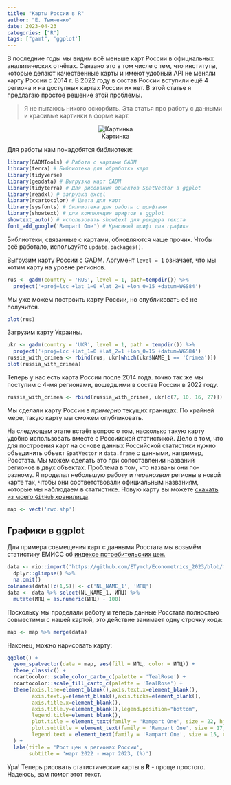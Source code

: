 ```yaml
---
title: "Карты России в R"
author: "Е. Тымченко"
date: 2023-04-23
categories: ["R"]
tags: ["gamt", 'ggplot']
---
```


В последние годы мы видим всё меньше карт России в официальных аналитических отчётах. Связано это в том числе с тем, что институты, которые делают качественные карты и имеют удобный API не меняли карту России с 2014 г. В 2022 году в состав России вступили ещё 4 региона и на доступных картах России их нет. В этой статье я предлагаю простое решение этой проблемы.

> Я не пытаюсь никого оскорбить. Эта статья про работу с данными и красивые картинки в форме карт.

<center>

![Картинка](https://github.com/ETymch/Econometrics_2023/blob/main/Pics/map.gif?raw=true)

</center>

Для работы нам понадобятся библиотеки:

```r
library(GADMTools) # Работа с картами GADM
library(terra) # Библиотека для обработки карт
library(tidyverse) 
library(geodata) # Выгрузка карт GADM
library(tidyterra) # Для рисования объектов SpatVector в ggplot
library(readxl) # загрузка excel
library(rcartocolor) # Цвета для карт
library(sysfonts) # биллиотека для работы с шрифтами
library(showtext) # для компиляции шрифтов в ggplot
showtext_auto() # использовать showtext для рендера текста
font_add_google('Rampart One') # Красивый шрифт для графика
```
Библиотеки, связанные с картами, обновляются чаще прочих. Чтобы всё работало, используйте `update.packages()`.

Выгрузим карту России с GADM. Аргумент `level = 1` означает, что мы хотим карту на уровне регионов.

```r
rus <- gadm(country = 'RUS', level = 1, path=tempdir()) %>%
  project('+proj=lcc +lat_1=0 +lat_2=1 +lon_0=15 +datum=WGS84')
```

Мы уже можем построить карту России, но опубликовать её не получится.

```r
plot(rus)
```

Загрузим карту Украины.

```r
ukr <- gadm(country = 'UKR', level = 1, path = tempdir()) %>%
  project('+proj=lcc +lat_1=0 +lat_2=1 +lon_0=15 +datum=WGS84')
russia_with_crimea <- rbind(rus, ukr[which(ukr$NAME_1 == 'Crimea')])
plot(russia_with_crimea)
```
Теперь у нас есть карта России после 2014 года. точно так же мы поступим с 4-мя регионами, вошедшими в состав России в 2022 году.

```r
russia_with_crimea <- rbind(russia_with_crimea, ukr[c(7, 10, 16, 27)])
```

Мы сделали карту России в *примерно* текущих границах. По крайней мере, такую карту мы сможем опубликовать.

На следующем этапе встаёт вопрос о том, насколько такую карту удобно использовать вместе с Российской статистикой. Дело в том, что для построения карт на основе данных Российской статистики нужно объединить объект `SpatVector` и `data.frame` с данными, например, Росстата. Мы можем сделать это при сопоставлении названий регионов в двух объектах. Проблема в том, что названы они по-разному. Я проделал небольшую работу и *переназвал* регионы в новой карте так, чтобы они соответствовали официальным названиям, которые мы наблюдаем в статистике. Новую карту вы можете [скачать из моего `GitHub` хранилища]('https://github.com/ETymch/Econometrics_2023/blob/main/Datasets/New_Map.zip?raw=true').

```r
map <- vect('rwc.shp')
```

## Графики в ggplot

Для примера совмещения карт c данными Росстата мы возьмём статистику ЕМИСС об [индексе потребительских цен.](https://www.fedstat.ru/indicator/31074)

```r
data <- rio::import('https://github.com/ETymch/Econometrics_2023/blob/main/Datasets/data_reg_cpi.xls?raw=true') %>% 
  dplyr::glimpse() %>%
  na.omit()
colnames(data)[c(1,5)] <- c('NL_NAME_1', 'ИПЦ')
data <- data %>% select(NL_NAME_1, ИПЦ) %>%
  mutate(ИПЦ = as.numeric(ИПЦ) - 100)
```

Поскольку мы проделали работу и теперь данные Росстата полностью совместимы с нашей картой, это действие занимает одну строчку кода:

```r
map <- map %>% merge(data)
```

Наконец, можно нарисовать карту:

```r
ggplot() +
  geom_spatvector(data = map, aes(fill = ИПЦ, color = ИПЦ)) + 
  theme_classic() +
  rcartocolor::scale_color_carto_c(palette = 'TealRose') +
  rcartocolor::scale_fill_carto_c(palette = 'TealRose') +
  theme(axis.line=element_blank(),axis.text.x=element_blank(),
        axis.text.y=element_blank(),axis.ticks=element_blank(),
        axis.title.x=element_blank(),
        axis.title.y=element_blank(),legend.position="bottom",
        legend.title=element_blank(),
        plot.title = element_text(family = 'Rampart One', size = 22, hjust = 0.5, color = '#d0587e'),
        plot.subtitle = element_text(family = 'Rampart One', size = 17, hjust = 0.5, color = '#d0587e'),
        legend.text = element_text(family = 'Rampart One', size = 15, color = '#d0587e')
  ) +
  labs(title = 'Рост цен в регионах России',
       subtitle = 'март 2022 - март 2023, (%)')
```

Ура! Теперь рисовать статистические карты в **R** - проще простого. Надеюсь, вам помог этот текст.